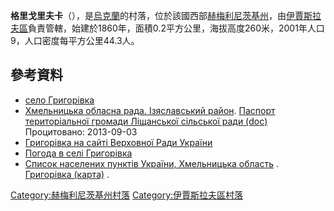 {{coord|49|58|36|N|26|57|40|E|scale:100000|display=title}}

'''格里戈里夫卡'''（{{lang-uk|Григорівка}}），是[[烏克蘭|烏克蘭]]的村落，位於該國西部[[赫梅利尼茨基州|赫梅利尼茨基州]]，由[[伊賈斯拉夫區|伊賈斯拉夫區]]負責管轄，始建於1860年，面積0.2平方公里，海拔高度260米，2001年人口9，人口密度每平方公里44.3人。

==參考資料==
* [http://w1.c1.rada.gov.ua/pls/z7502/A005?rdat1=23.03.2011&rf7571=35974 село Григорівка]{{dead link|date=2018年3月 |bot=InternetArchiveBot |fix-attempted=yes }}
* [https://web.archive.org/web/20160306105422/http://oblrada.km.ua/district/show/15 Хмельницька обласна рада. Ізяславський район]. [https://web.archive.org/web/20160305071412/http://oblrada.km.ua/userfiles/%D0%9F%D0%B0%D1%81%D0%BF%D0%BE%D1%80%D1%82%20%D0%9B%D1%96%D1%89%D0%B0%D0%BD%D0%B8_2011.doc Паспорт територіальної громади Ліщанської сільської ради (doc)] Процитовано: 2013-09-03
* [http://w1.c1.rada.gov.ua/pls/z7502/A005?rdat1=23.03.2011&rf7571=35974 Григорівка на сайті Верховної Ради України]{{dead link|date=2018年3月 |bot=InternetArchiveBot |fix-attempted=yes }}
* [http://weather.in.ua/ua/hmel'nickaja/5920 Погода в селі Григорівка]{{Wayback|url=http://weather.in.ua/ua/hmel%27nickaja/5920 |date=20111220103402 }}
* [http://maps.vlasenko.net/list/ukraine/hmelnycka/ Список населених пунктів України, Хмельницька область] {{Wayback|url=http://maps.vlasenko.net/list/ukraine/hmelnycka/ |date=20161223192742 }}. [http://maps.vlasenko.net/ua/hmelnycka/izyaslavskyj/grygorivka/ Григорівка (карта)] {{Wayback|url=http://maps.vlasenko.net/ua/hmelnycka/izyaslavskyj/grygorivka/ |date=20160305044844 }}.

{{DEFAULTSORT:Григорівка}}
[[Category:赫梅利尼茨基州村落|Category:赫梅利尼茨基州村落]]
[[Category:伊賈斯拉夫區村落|Category:伊賈斯拉夫區村落]]


{{Khmelnytskyi-geo-stub}}